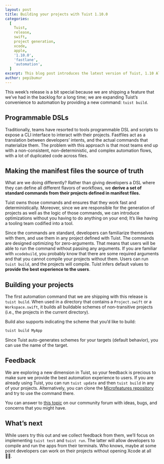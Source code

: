 ```yaml
---
layout: post
title: Building your projects with Tuist 1.10.0
categories:
  [
    Tuist,
    release,
    swift,
    project generation,
    xcode,
    apple,
    '1.10.0',
    'fastlane',
    'automation',
  ]
excerpt: This blog post introduces the latest version of Tuist, 1.10 Alma, that starts making projects the source of truth for automation too by providing a standard command, "tuist build", for building projects.
author: pepibumur
---
```


This week’s release is a bit special because we are shipping a feature that we’ve had in the backlog for a long time; we are expanding Tuist’s convenience to automation by providing a new command: `tuist build`.

## Programmable DSLs

Traditionally, teams have resorted to tools programmable DSL and scripts to expose a CLI interface to interact with their projects.
Fastfiles act as a translation between developers’ intents,
and the actual commands that materialize them.
The problem with this approach is that most teams end up with a non-consistent, non-deterministic, and complex automation flows, with a lot of duplicated code across files.

## Making the manifest files the source of truth

What are we doing differently? Rather than giving developers a DSL where they can define all different flavors of workflows,
we **derive a set of standard commands from their projects defined in manifest files.**

Tuist owns those commands and ensures that they work fast and deterministically.
Moreover,
since we are responsible for the generation of projects as well as the logic of those commands,
we can introduce optimizations without you having to do anything on your end; It’s like having a tooling team codified into a tool.

Since the commands are standard, developers can familiarize themselves with them, and use them in any project defined with Tuist. The commands are designed optimizing for zero-arguments. That means that users will be able to run the command without passing any arguments.
If you are familiar with `xcodebuild`,
you probably know that there are some required arguments and that you cannot compile your projects without them.
Users can run `tuist build`,
and the projects will compile.
Tuist infers default values to **provide the best experience to the users**.

## Building your projects

The first automation command that we are shipping with this release is `tuist build`.
When used in a directory that contains a `Project.swift` or a `Workspace.swift`, it builds all buildable schemes of non-transitive projects (i.e., the projects in the current directory).

Build also supports indicating the scheme that you’d like to build:

```bash
tuist build MyApp
```

Since Tuist auto-generates schemes for your targets (default behavior), you can use the name of the target.

## Feedback

We are exploring a new dimension in Tuist,
so your feedback is precious to make sure we provide the best automation experience to users. If you are already using Tuist, you can run `tuist update` and then `tuist build` in any of your projects. Alternatively, you can clone the [Microfeatures repository](https://github.com/tuist/microfeatures-example) and try to use the command there.

You can answer to [this topic](https://community.tuist.io/t/feedback-about-the-build-command/63) on our community forum with ideas, bugs, and concerns that you might have.

## What’s next

While users try this out and we collect feedback from them,
we’ll focus on implementing `tuist test` and `tuist run`.
The latter will allow developers to compile and run the apps from their terminals.
Who knows, maybe at some point developers can work on their projects without opening Xcode at all 🤷‍♀️.
